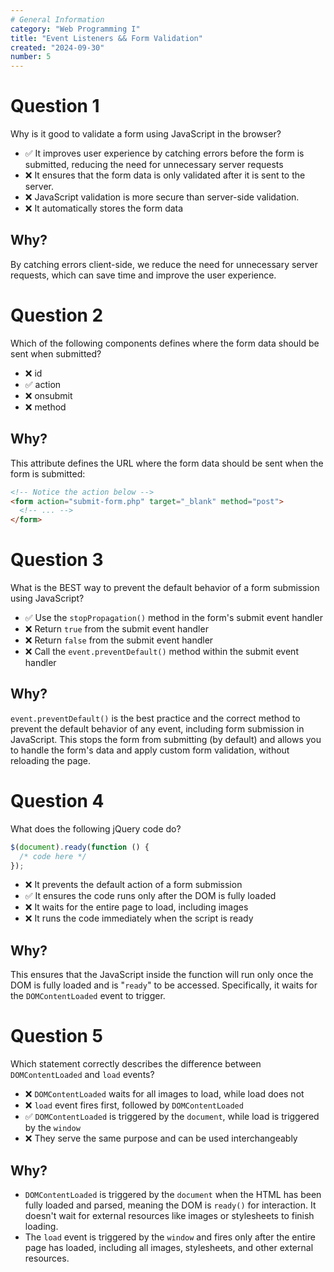 ```yaml
---
# General Information
category: "Web Programming I"
title: "Event Listeners && Form Validation"
created: "2024-09-30"
number: 5
---
```


# Question 1

Why is it good to validate a form using JavaScript in the browser?

- ✅ It improves user experience by catching errors before the form is submitted, reducing the need for unnecessary server requests
- ❌ It ensures that the form data is only validated after it is sent to the server.
- ❌ JavaScript validation is more secure than server-side validation.
- ❌ It automatically stores the form data

## Why?

By catching errors client-side, we reduce the need for unnecessary server requests, which can save time and improve the user experience.

# Question 2

Which of the following components defines where the form data should be sent when submitted?

- ❌ id
- ✅ action
- ❌ onsubmit
- ❌ method

## Why?

This attribute defines the URL where the form data should be sent when the form is submitted:

```html
<!-- Notice the action below -->
<form action="submit-form.php" target="_blank" method="post">
  <!-- ... -->
</form>
```

# Question 3

What is the BEST way to prevent the default behavior of a form submission using JavaScript?

- ✅ Use the `stopPropagation()` method in the form's submit event handler
- ❌ Return `true` from the submit event handler
- ❌ Return `false` from the submit event handler
- ❌ Call the `event.preventDefault()` method within the submit event handler

## Why?

`event.preventDefault()` is the best practice and the correct method to prevent the default behavior of any event, including form submission in JavaScript. This stops the form from submitting (by default) and allows you to handle the form's data and apply custom form validation, without reloading the page.

# Question 4

What does the following jQuery code do?

```js
$(document).ready(function () {
  /* code here */
});
```

- ❌ It prevents the default action of a form submission
- ✅ It ensures the code runs only after the DOM is fully loaded
- ❌ It waits for the entire page to load, including images
- ❌ It runs the code immediately when the script is ready

## Why?

This ensures that the JavaScript inside the function will run only once the DOM is fully loaded and is "`ready`" to be accessed. Specifically, it waits for the `DOMContentLoaded` event to trigger.

# Question 5

Which statement correctly describes the difference between `DOMContentLoaded` and `load` events?

- ❌ `DOMContentLoaded` waits for all images to load, while load does not
- ❌ `load` event fires first, followed by `DOMContentLoaded`
- ✅ `DOMContentLoaded` is triggered by the `document`, while load is triggered by the `window`
- ❌ They serve the same purpose and can be used interchangeably

## Why?

- `DOMContentLoaded` is triggered by the `document` when the HTML has been fully loaded and parsed, meaning the DOM is `ready()` for interaction. It doesn't wait for external resources like images or stylesheets to finish loading.
- The `load` event is triggered by the `window` and fires only after the entire page has loaded, including all images, stylesheets, and other external resources.
